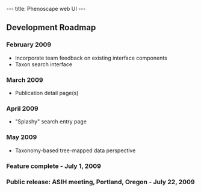---
title: Phenoscape web UI
---

==Development Roadmap==
===February 2009===
* Incorporate team feedback on existing interface components
* Taxon search interface
===March 2009===
* Publication detail page(s)
===April 2009===
* "Splashy" search entry page
===May 2009===
* Taxonomy-based tree-mapped data perspective
===Feature complete - July 1, 2009===
===Public release: ASIH meeting, Portland, Oregon - July 22, 2009===